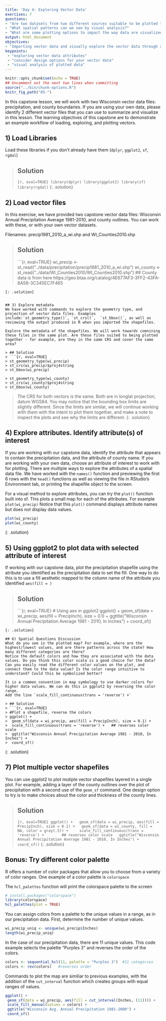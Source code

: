 ```yaml
---
title: 'Day 4: Exploring Vector Data'
exercises: 7
questions: 
- "Are two datasets from two different sources suitable to be plotted together?" 
- "What spatial patterns can we see by visual analysis?"  
- "What are some plotting options to impact the way data are visualized?" 
output: html_document
objectives:
- "Importing vector data and visually explore the vector data through attributes and by visualization."
keypoints: 
 - "exploring vector data attributes"
 - "consider design options for your vector data"
 - "visual analysis of plotted data"
---
```


```r
knitr::opts_chunk$set(echo = TRUE)
## Uncomment out the next two lines when committing
source("../bin/chunk-options.R")
knitr_fig_path("05-")
```

In this capstone lesson, we will work with two Wisconsin vector data files: precipitation, and county boundaries. If you are using your own data, please identify 2 different vector files that you can use to summarize and visualize in this lesson. The learning objectives of this capstone are to demonstrate an example workflow of loading, exploring, and plotting vectors. 

## 1) Load Libraries 
Load these libraries if you don't already have them (`dplyr`, `ggplot2`, `sf`, `rgdal`)


> ## Solution
> ```{r, eval=TRUE}
> library(dplyr)
> library(ggplot2)
> library(sf)
> library(rgdal)
> ```
{: .solution}

## 2) Load vector files
In this exercise, we have provided two capstone vector data files: Wisconsin Annual Precipitation Average 1981-2010, and county outlines. You can work with these, or with your own vector datasets.

Filenames: precip1981_2010_a_wi.shp  and  WI_Counties2010.shp

> ## Solution
> ```{r, eval=TRUE}
> wi_precip <- st_read("../data/precipitation/precip1981_2010_a_wi.shp")
> wi_county <- st_read("../data/WI_Counties2010/WI_Counties2010.shp")
> ## County data is from here  https://geo.btaa.org/catalog/4E677AF3-3FF2-43FA-8A58-3C345EC7F465
```
{: .solution}


## 3) Explore metadata
We have worked with commands to explore the geometry type, and projection of vector data files. Examples include:`st_geometry_type()`, `st_crs()`,  `st_bbox()`, as well as reviewing the output produced in R when you imported the shapefiles. 

Explore the metadata of the shapefiles. We will work towards comnining these files in the same plot. Are these files suited to being plotted together - for example, are they in the same CRS and cover the same area? 

> ## Solution
> ```{r, eval=TRUE}
> st_geometry_type(wi_precip)
> st_crs(wi_precip)$proj4string
> st_bbox(wi_precip)

> st_geometry_type(wi_county)
> st_crs(wi_county)$proj4string
> st_bbox(wi_county)

```
> The CRS for both vectors is the same. Both are in longlat projection, datum WGS84.
> You may notice that the bounding box limits are slightly different. Since the limits are similar, we will continue working with them with the intent to plot them together, and make a note to inspect the plots and see why the limits are different. 
{: .solution}

## 4) Explore attributes. Identify attribute(s) of interest
If you are working with our capstone data, identify the attribute that appears to contain the precipitation data, and the attribute of county name. If you are working with your own data, choose an attribute of interest to work with for plotting.
There are multiple ways to explore the attributes of a spatial data file. We have worked with the `names()` function and previewing the first 6 rows with the `head()` functions as well as viewing the file in RStudio's Environment tab, or printing the shapefile object to the screen.

For a visual method to explore attributes, you can try the `plot()` function built into sf. This plots a small map for each of the attributes. For example 
`plot(wi_precip)`
Notice that this `plot()` command displays attribute names but does not display data values.
```r
plot(wi_precip)
plot(wi_county)
```
{: .solution}

## 5) Using ggplot2 to plot data with selected attribute of interest
If working with our capstone data,  plot the precipitation shapefile using the atribute you identified as the precipitation data to set the fill. One way to do this is to use a fill aesthetic mapped to the column name of the attribute you identified `aes(fill = )`  



> ## Solution
> ```{r, eval=TRUE}
> # Using aes in  ggplot2 
> ggplot() +
>  geom_sf(data = wi_precip, aes(fill = PrecipInch), size = 0.1) +
>  ggtitle("Wisconsin Annual Precipitation Average 1981 - 2010, In Inches") +
>  coord_sf()
```
{: .solution}

## 6) Spatial Questions Discussion 
What do you see in the plotted map? For example, where are the highest/lowest values, and are there patterns across the state? How many different categories are there?
Notice the default colors and how they are associated with the data values. Do you think this color scale is a good choice for the data?
Can you easily read the different color values on the plot, and connect them to the data value? Is the color range intuitive to understand? Could this be symbolized better?

It is a common convention in map symbology to use darker colors for higher data values. We can do this in ggplot2 by reversing the color range. 
Add the line `scale_fill_continuous(trans = 'reverse') +`

> ## Solution
> ```{r, eval=TRUE}
> #Plot a shapefile, reverse the colors
> ggplot() +
>  geom_sf(data = wi_precip, aes(fill = PrecipInch), size = 0.1) +
>  scale_fill_continuous(trans = 'reverse') +   ## reverses color scale     
>  ggtitle("Wisconsin Annual Precipitation Average 1981 - 2010, In Inches") +
>  coord_sf()
```
{: .solution}

## 7) Plot multiple vector shapefiles
You can use ggplot2 to plot mutiple vector shapefiles layered in a single plot. For example, adding a layer of the county outlines over the plot of precipitation with a second use of the `geom_sf` command. One design option to try is to make choices about the color and thickness of the county lines.


> ## Solution
> ```{r, eval=TRUE}
> ggplot() +
>   geom_sf(data = wi_precip, aes(fill = PrecipInch), size = 0.1) +
>   geom_sf(data = wi_county, fill = NA, color = gray(.5)) +  
>   scale_fill_continuous(trans = 'reverse') +        ## reverses color scale
>   ggtitle("Wisconsin Annual Precipitation Average 1981 - 2010, In Inches") +
>   coord_sf()
> ```
{: .solution}


## Bonus: Try different color palette
R offers a number of color packages that allow you to choose from a variety of color ranges. One example of a color palette is  `colorspace` 

The `hcl_palettes` function will print the colorspace palette to the screen


 ```r
 # install.packages("colorspace")
 library(colorspace)
 hcl_palettes(plot = TRUE)
 ```

You can assign colors from a palette to the unique values in a range, as in our precipitation data. First, determine the number of unique values.


 ```r
 wi_precip_uniq <- unique(wi_precip$Inches)
 length(wi_precip_uniq)
 ```


In the case of our precipitation data, there are 11 unique values. This code example selects the palette "Purples 3" and reverses the order of the colors.

```r
colors <- sequential_hcl(11, palette = "Purples 3")  #11 categories
colors <- rev(colors)   #reverses order
```

Commands to plot the map are similiar to previous examples, with the addition of the `cut_interval` function which creates groups with equal ranges of values.


 ```r
 ggplot() +
  geom_sf(data = wi_precip, aes(fill = cut_interval(Inches, (11)))) +
  scale_fill_manual(values = colors) +
  ggtitle("Wisconsin Avg. Annual Precipitation 1981-2000") +
  coord_sf()
 ```
